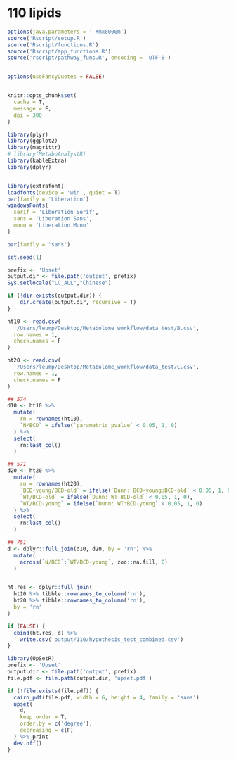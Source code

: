 # 110 lipids



```r
options(java.parameters = '-Xmx8000m')
source('Rscript/setup.R')
source('Rscript/functions.R')
source('Rscript/app_functions.R')
source('rscript/pathway_funs.R', encoding = 'UTF-8')


options(useFancyQuotes = FALSE)


knitr::opts_chunk$set(
  cache = T,
  message = F,
  dpi = 300
)

library(plyr)
library(ggplot2)
library(magrittr)
# library(MetaboAnalystR)
library(kableExtra)
library(dplyr)


library(extrafont)
loadfonts(device = 'win', quiet = T)
par(family = 'Liberation')
windowsFonts(
  serif = 'Liberation Serif',
  sans = 'Liberation Sans',
  mono = 'Liberation Mono'
)

par(family = 'sans')

set.seed(1)

prefix <- 'Upset'
output.dir <- file.path('output', prefix)
Sys.setlocale("LC_ALL","Chinese")

if (!dir.exists(output.dir)) {
    dir.create(output.dir, recursive = T)
}
```

```r
ht10 <- read.csv(
  '/Users/leump/Desktop/Metabolome_workflow/data_test/B.csv',
  row.names = 1,
  check.names = F
)

ht20 <- read.csv(
  '/Users/leump/Desktop/Metabolome_workflow/data_test/C.csv',
  row.names = 1,
  check.names = F
)

```

```r
## 574
d10 <- ht10 %>%
  mutate(
    rn = rownames(ht10),
    `N/BCD` = ifelse(`parametric pvalue` < 0.05, 1, 0)
  ) %>%
  select(
    rn:last_col()
  )

## 571
d20 <- ht20 %>%
  mutate(
    rn = rownames(ht20),
    `BCD-young/BCD-old` = ifelse(`Dunn: BCD-young:BCD-old` < 0.05, 1, 0),
    `WT/BCD-old` = ifelse(`Dunn: WT:BCD-old` < 0.05, 1, 0),
    `WT/BCD-young` = ifelse(`Dunn: WT:BCD-young` < 0.05, 1, 0)
  ) %>%
  select(
    rn:last_col()
  )

## 751
d <- dplyr::full_join(d10, d20, by = 'rn') %>%
  mutate(
    across(`N/BCD`:`WT/BCD-young`, zoo::na.fill, 0)
  )


ht.res <- dplyr::full_join(
  ht10 %>% tibble::rownames_to_column('rn'),
  ht20 %>% tibble::rownames_to_column('rn'),
  by = 'rn'
)

if (FALSE) {
  cbind(ht.res, d) %>%
    write.csv('output/110/hypothesis_test_combined.csv')
}

```

```r
library(UpSetR)
prefix <- 'Upset'
output.dir <- file.path('output', prefix)
file.pdf <- file.path(output.dir, 'upset.pdf')

if (!file.exists(file.pdf)) {
  cairo_pdf(file.pdf, width = 6, height = 4, family = 'sans')
  upset(
    d,
    keep.order = T,
    order.by = c('degree'),
    decreasing = c(F)
  ) %>% print
  dev.off()
}


```

